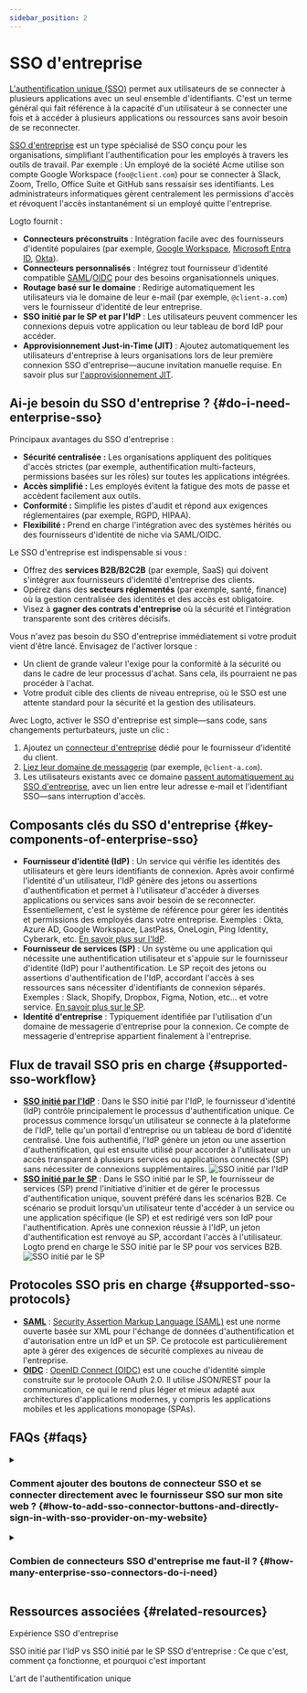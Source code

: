 ```yaml
---
sidebar_position: 2
---
```


# SSO d'entreprise

[L'authentification unique (SSO)](https://auth.wiki/single-sign-on) permet aux utilisateurs de se connecter à plusieurs applications avec un seul ensemble d'identifiants. C'est un terme général qui fait référence à la capacité d'un utilisateur à se connecter une fois et à accéder à plusieurs applications ou ressources sans avoir besoin de se reconnecter.

[SSO d'entreprise](https://auth-wiki.logto.io/enterprise-sso) est un type spécialisé de SSO conçu pour les organisations, simplifiant l'authentification pour les employés à travers les outils de travail. Par exemple : Un employé de la société Acme utilise son compte Google Workspace (`foo@client.com`) pour se connecter à Slack, Zoom, Trello, Office Suite et GitHub sans ressaisir ses identifiants. Les administrateurs informatiques gèrent centralement les permissions d'accès et révoquent l'accès instantanément si un employé quitte l'entreprise.

Logto fournit :

- **Connecteurs préconstruits** : Intégration facile avec des fournisseurs d'identité populaires (par exemple, [Google Workspace](/integrations/google-workspace), [Microsoft Entra ID](/integrations/entra-id-saml), [Okta](/integrations/okta)).
- **Connecteurs personnalisés** : Intégrez tout fournisseur d'identité compatible [SAML](/integrations/saml-sso)/[OIDC](/integrations/oidc-sso) pour des besoins organisationnels uniques.
- **Routage basé sur le domaine** : Redirige automatiquement les utilisateurs via le domaine de leur e-mail (par exemple, `@client-a.com`) vers le fournisseur d'identité de leur entreprise.
- **SSO initié par le SP et par l'IdP** : Les utilisateurs peuvent commencer les connexions depuis votre application ou leur tableau de bord IdP pour accéder.
- **Approvisionnement Just-in-Time (JIT)** : Ajoutez automatiquement les utilisateurs d'entreprise à leurs organisations lors de leur première connexion SSO d'entreprise—aucune invitation manuelle requise. En savoir plus sur [l'approvisionnement JIT](/organizations/just-in-time-provisioning#enterprise-sso-provisioning).

## Ai-je besoin du SSO d'entreprise ? \{#do-i-need-enterprise-sso}

Principaux avantages du SSO d'entreprise :

- **Sécurité centralisée :** Les organisations appliquent des politiques d'accès strictes (par exemple, authentification multi-facteurs, permissions basées sur les rôles) sur toutes les applications intégrées.
- **Accès simplifié :** Les employés évitent la fatigue des mots de passe et accèdent facilement aux outils.
- **Conformité :** Simplifie les pistes d'audit et répond aux exigences réglementaires (par exemple, RGPD, HIPAA).
- **Flexibilité :** Prend en charge l'intégration avec des systèmes hérités ou des fournisseurs d'identité de niche via SAML/OIDC.

Le SSO d'entreprise est indispensable si vous :

- Offrez des **services B2B/B2C2B** (par exemple, SaaS) qui doivent s'intégrer aux fournisseurs d'identité d'entreprise des clients.
- Opérez dans des **secteurs réglementés** (par exemple, santé, finance) où la gestion centralisée des identités et des accès est obligatoire.
- Visez à **gagner des contrats d'entreprise** où la sécurité et l'intégration transparente sont des critères décisifs.

Vous n'avez pas besoin du SSO d'entreprise immédiatement si votre produit vient d'être lancé. Envisagez de l'activer lorsque :

- Un client de grande valeur l'exige pour la conformité à la sécurité ou dans le cadre de leur processus d'achat. Sans cela, ils pourraient ne pas procéder à l'achat.
- Votre produit cible des clients de niveau entreprise, où le SSO est une attente standard pour la sécurité et la gestion des utilisateurs.

Avec Logto, activer le SSO d'entreprise est simple—sans code, sans changements perturbateurs, juste un clic :

1. Ajoutez un [connecteur d'entreprise](/connectors/enterprise-connectors) dédié pour le fournisseur d'identité du client.
2. [Liez leur domaine de messagerie](/end-user-flows/enterprise-sso/sp-initiated-sso#set-up-sp-initiated-sso) (par exemple, `@client-a.com`).
3. Les utilisateurs existants avec ce domaine [passent automatiquement au SSO d'entreprise](/end-user-flows/enterprise-sso/enterprise-sso-identity#enterprise-sso-account-linking), avec un lien entre leur adresse e-mail et l'identifiant SSO—sans interruption d'accès.

## Composants clés du SSO d'entreprise \{#key-components-of-enterprise-sso}

- **Fournisseur d'identité (IdP)** : Un service qui vérifie les identités des utilisateurs et gère leurs identifiants de connexion. Après avoir confirmé l'identité d'un utilisateur, l'IdP génère des jetons ou assertions d'authentification et permet à l'utilisateur d'accéder à diverses applications ou services sans avoir besoin de se reconnecter. Essentiellement, c'est le système de référence pour gérer les identités et permissions des employés dans votre entreprise. Exemples : Okta, Azure AD, Google Workspace, LastPass, OneLogin, Ping Identity, Cyberark, etc. [En savoir plus sur l'IdP](https://auth.wiki/identity-provider).
- **Fournisseur de services (SP)** : Un système ou une application qui nécessite une authentification utilisateur et s'appuie sur le fournisseur d'identité (IdP) pour l'authentification. Le SP reçoit des jetons ou assertions d'authentification de l'IdP, accordant l'accès à ses ressources sans nécessiter d'identifiants de connexion séparés. Exemples : Slack, Shopify, Dropbox, Figma, Notion, etc... et votre service. [En savoir plus sur le SP](https://auth.wiki/service-provider).
- **Identité d'entreprise** : Typiquement identifiée par l'utilisation d'un domaine de messagerie d'entreprise pour la connexion. Ce compte de messagerie d'entreprise appartient finalement à l'entreprise.

## Flux de travail SSO pris en charge \{#supported-sso-workflow}

- [**SSO initié par l'IdP**](/end-user-flows/enterprise-sso/idp-initiated-sso) : Dans le SSO initié par l'IdP, le fournisseur d'identité (IdP) contrôle principalement le processus d'authentification unique. Ce processus commence lorsqu'un utilisateur se connecte à la plateforme de l'IdP, telle qu'un portail d'entreprise ou un tableau de bord d'identité centralisé. Une fois authentifié, l'IdP génère un jeton ou une assertion d'authentification, qui est ensuite utilisé pour accorder à l'utilisateur un accès transparent à plusieurs services ou applications connectés (SP) sans nécessiter de connexions supplémentaires.
  <img src="/img/assets/idp-initiated-sso.png" alt="SSO initié par l'IdP" />
- [**SSO initié par le SP**](/end-user-flows/enterprise-sso/sp-initiated-sso) : Dans le SSO initié par le SP, le fournisseur de services (SP) prend l'initiative d'initier et de gérer le processus d'authentification unique, souvent préféré dans les scénarios B2B. Ce scénario se produit lorsqu'un utilisateur tente d'accéder à un service ou une application spécifique (le SP) et est redirigé vers son IdP pour l'authentification. Après une connexion réussie à l'IdP, un jeton d'authentification est renvoyé au SP, accordant l'accès à l'utilisateur. Logto prend en charge le SSO initié par le SP pour vos services B2B.
  <img src="/img/assets/sp-initiated-sso.png" alt="SSO initié par le SP" />

## Protocoles SSO pris en charge \{#supported-sso-protocols}

- [**SAML**](/integrations/saml-sso) : [Security Assertion Markup Language (SAML)](https://auth.wiki/saml) est une norme ouverte basée sur XML pour l'échange de données d'authentification et d'autorisation entre un IdP et un SP. Ce protocole est particulièrement apte à gérer des exigences de sécurité complexes au niveau de l'entreprise.
- [**OIDC**](/integrations/oidc-sso) : [OpenID Connect (OIDC)](https://auth.wiki/openid-connect) est une couche d'identité simple construite sur le protocole OAuth 2.0. Il utilise JSON/REST pour la communication, ce qui le rend plus léger et mieux adapté aux architectures d'applications modernes, y compris les applications mobiles et les applications monopage (SPAs).

## FAQs \{#faqs}

<details>
  <summary>

### Comment ajouter des boutons de connecteur SSO et se connecter directement avec le fournisseur SSO sur mon site web ? \{#how-to-add-sso-connector-buttons-and-directly-sign-in-with-sso-provider-on-my-website}

</summary>

Logto vous permet d'ajouter des boutons de connexion sociale à votre site web et d'initier directement le processus de connexion SSO sans afficher le formulaire de connexion par défaut. Consultez notre guide [Connexion directe](/end-user-flows/authentication-parameters/direct-sign-in/) pour des instructions détaillées.

</details>

<details>
  <summary>

### Combien de connecteurs SSO d'entreprise me faut-il ? \{#how-many-enterprise-sso-connectors-do-i-need}

</summary>

Chaque client nécessite un connecteur unique pour garantir des configurations isolées, la gestion des employés et le contrôle des permissions. Par exemple :

- **Client A (Okta) :** "Connecteur d'entreprise A" utilisant Okta pour `@client-a.com`.
- **Client B (Okta)** : Un autre "Connecteur d'entreprise B" utilisant Okta pour `@client-b.com`.
- **Client C (Azure AD) :** "Connecteur d'entreprise C" utilisant Microsoft Azure AD pour `@client-c.com`.

Si vous avez besoin d'un accès multi-clients sans configuration par client, envisagez d'utiliser des [connecteurs sociaux](/connectors/social-connectors) (par exemple, Google, Facebook) à la place, car ils ne nécessitent pas de configurations IdP spécifiques au client.

</details>

## Ressources associées \{#related-resources}

<Url href="https://www.youtube.com/watch?v=-mD8Sfab7sI&t=12s"> Expérience SSO d'entreprise</Url>

<Url href="https://blog.logto.io/idp-vs-sp-initiated-sso">
  SSO initié par l'IdP vs SSO initié par le SP
</Url>

<Url href="https://blog.logto.io/enterprise-sso">
  SSO d'entreprise : Ce que c'est, comment ça fonctionne, et pourquoi c'est important
</Url>

<Url href="https://blog.logto.io/single-sign-on">L'art de l'authentification unique</Url>
